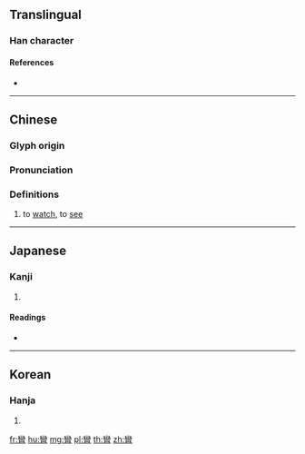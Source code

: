 {{character info/new}}
==Translingual==

===Han character===
{{Han char|rn=109|rad=目|as=19|sn=24|canj=VFBU|four=22609|ids=⿱䜌目}}

====References====
* {{Han ref|kx=0821.100|dkj=23834|dj=1233.020|hdz=42523.040|uh=77D5|ud=30677|bh=F8B4|bd=63668}}

----

==Chinese==
{{zh-forms}}

===Glyph origin===
{{Han etym}}

===Pronunciation===
{{zh-pron
|m=mǎn
|c=maan5
|h=pfs=
|md=
|mn=
|w=
|mc=y
|oc=y
|cat=v
}}

===Definitions===
{{zh-hanzi}}

# to [[watch]], to [[see]]

----

==Japanese==

===Kanji===
{{ja-kanji|grade=|rs=目19}}

# {{defn|lang=ja|sort=目19}}

====Readings====
* {{ja-readings|on=[[ばん]] (ban), [[まん]] (man), [[らん]] (ran)|kun=[[みる]] (miru)|nanori=}}

----

==Korean==

===Hanja===
{{ko-hanja|hangeul=만|eumhun=|mr=man|y=man}}

# {{defn|lang=ko|sort=目19}}

[[fr:矕]]
[[hu:矕]]
[[mg:矕]]
[[pl:矕]]
[[th:矕]]
[[zh:矕]]